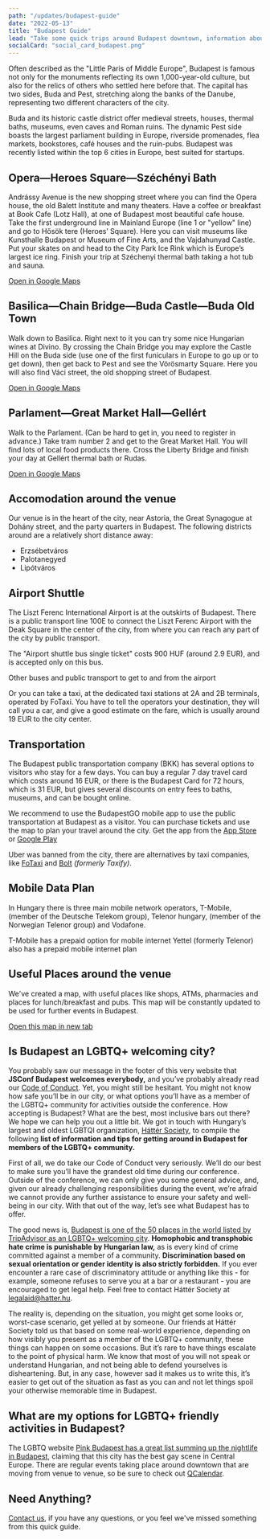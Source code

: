 ```yaml
---
path: "/updates/budapest-guide"
date: "2022-05-13"
title: "Budapest Guide"
lead: "Take some quick trips around Budapest downtown, information about airport transfer, mobile data plans and transportation around the city"
socialCard: "social_card_budapest.png"
---
```



Often described as the "Little Paris of Middle Europe", Budapest is famous not only for the monuments
reflecting its own 1,000-year-old culture, but also for the relics of others who settled here before that.
The capital has two sides, Buda and Pest, stretching along the banks of the Danube, representing two different
characters of the city.

<WideImage
  src="richard-bohus-yZDATZKDoOo-unsplash.jpg"
  alt="Photo by Richard Bohus on Unsplash"
/>

Buda and its historic castle district offer medieval streets, houses, thermal baths, museums, even caves and
Roman ruins. The dynamic Pest side boasts the largest parliament building in Europe, riverside promenades,
flea markets, bookstores, café houses and the ruin-pubs. Budapest was recently listed within the top 6 cities
in Europe, best suited for startups.

<WideImage
  src="adam-sun-uxai8LrlJhw-unsplash.jpg"
  alt="Photo by Adam Sun on Unsplash"
/>

## Opera—Heroes Square—Széchényi Bath

Andrássy Avenue is the new shopping street where you can find the Opera house, the old Balett Institute
and many theaters. Have a coffee or breakfast at Book Cafe (Lotz Hall), at one of Budapest most beautiful
cafe house. Take the first underground line in Mainland Europe (line 1 or "yellow" line) and go to Hősök tere
(Heroes’ Square). Here you can visit museums like Kunsthalle Budapest or Museum of Fine Arts,
and the Vajdahunyad Castle. Put your skates on and head to the City Park Ice Rink which is Europe’s largest
ice ring. Finish your trip at Széchenyi thermal bath taking a hot tub and sauna.

[Open in Google Maps](https://www.google.hu/maps/dir/Opera,+Budapest,+Andr%C3%A1ssy+%C3%BAt/Heroes%E2%80%99+Square,+Budapest,+H%C5%91s%C3%B6k+tere/Sz%C3%A9chenyi+f%C3%BCrd%C5%91,+Budapest/@47.5096194,19.0704987,14z/data=!4m20!4m19!1m5!1m1!1s0x4741dc6b8d9944fd:0x21335121e0a48bce!2m2!1d19.0583076!2d47.5027169!1m5!1m1!1s0x4741db87f9f12169:0x34417cbcba48293f!2m2!1d19.0778626!2d47.5149429!1m5!1m1!1s0x4741db86480c3521:0x7225c9dd7e916868!2m2!1d19.08098!2d47.517498!3e2)

<WideImage
  src="yanny-mishchuk-fU9pbgetP1c-unsplash.jpg"
  alt="Photo by Yanny Mishchuk on Unsplash"
/>

## Basilica—Chain Bridge—Buda Castle—Buda Old Town

Walk down to Basilica. Right next to it you can try some nice Hungarian wines at Divino. By crossing the
Chain Bridge you may explore the Castle Hill on the Buda side (use one of the first funiculars in Europe to
go up or to get down), then get back to Pest and see the Vörösmarty Square. Here you will also find Váci street,
the old shopping street of Budapest.

[Open in Google Maps](https://www.google.hu/maps/dir/Szent+Istv%C3%A1n+t%C3%A9r,+Budapest,+1051/Zr%C3%ADnyi+St,+Budapest,+1051/L%C3%A1nch%C3%ADd,+Budapest,+Sz%C3%A9chenyi+L%C3%A1nch%C3%ADd/Buda+Castle,+Budapest,+Szent+Gy%C3%B6rgy+t%C3%A9r/V%C3%A1rkert+Baz%C3%A1r,+Budapest,+Ybl+Mikl%C3%B3s+t%C3%A9r/Budapest,+Ferenciek+tere/V%C3%B6r%C3%B6smarty+t%C3%A9r,+Budapest/@47.4956328,19.045327,15z/data=!4m44!4m43!1m5!1m1!1s0x4741dc6ad08eae29:0xc58a7ad0c431a5dc!2m2!1d19.0531068!2d47.5008984!1m5!1m1!1s0x4741dc156c3683b3:0x85bd8955ab6d564e!2m2!1d19.0500187!2d47.5004218!1m5!1m1!1s0x4741dc3fb79a1a29:0x1e40fed785d0c9a4!2m2!1d19.0436994!2d47.4989928!1m5!1m1!1s0x4741dc3cea360f0f:0x3dce3a5fa9012576!2m2!1d19.0395666!2d47.4962048!1m5!1m1!1s0x4741dc393c313d67:0x4f5610678e60e640!2m2!1d19.043083!2d47.494328!1m5!1m1!1s0x4741dc4405593897:0x8f39300010ac694e!2m2!1d19.0561664!2d47.4927828!1m5!1m1!1s0x4741dc4087fe2e01:0xfc8c5e05fa264db4!2m2!1d19.0501299!2d47.496652!3e2)

<WideImage
  src="nina-tabatadze-OG5cZHYMa-Y-unsplash.jpg"
  alt="Photo by Nina Tabatadze on Unsplash"
/>

## Parlament—Great Market Hall—Gellért

Walk to the Parlament. (Can be hard to get in, you need to register in advance.) Take tram number 2 and get to
the Great Market Hall. You will find lots of local food products there. Cross the Liberty Bridge and finish
your day at Gellért thermal bath or Rudas.

[Open in Google Maps](https://www.google.hu/maps/dir/Parlament,+Budapest,+Kossuth+Lajos+t%C3%A9r/Danubius+Hotel+Gell%C3%A9rt,+Budapest,+Szent+Gell%C3%A9rt+t%C3%A9r/@47.495214,19.035861,14z/data=!3m1!4b1!4m17!4m16!1m5!1m1!1s0x4741dc1046d4a33d:0x342122b8ff8f0f6e!2m2!1d19.045669!2d47.507121!1m5!1m1!1s0x4741dc4e63d4fbcb:0x7d8321bd8a82e1d9!2m2!1d19.0523078!2d47.4837663!2m2!4e2!5e3!3e3)

<WideImage
  src="krisztian-tabori-hmPOH_41WEU-unsplash.jpg"
  alt="Photo by Krisztian Tabori on Unsplash"
/>

## Accomodation around the venue
Our venue is in the heart of the city, near Astoria, the Great Synagogue at Dohány street, and the party
quarters in Budapest. The following districts around are a relatively short distance away:

- Erzsébetváros
- Palotanegyed
- Lipótváros

## Airport Shuttle
The Liszt Ferenc International Airport is at the outskirts of Budapest. There is a public transport line 100E to connect the Liszt Ferenc Airport with the Deak Square in the center of the city, from where you can reach any part of the city by public transport.

The "Airport shuttle bus single ticket" costs 900 HUF (around 2.9 EUR), and is accepted only on this bus.

Other buses and public transport to get to and from the airport

Or you can take a taxi, at the dedicated taxi stations at 2A and 2B terminals, operated by FoTaxi.
You have to tell the operators your destination, they will call you a car, and give a good estimate on the
fare, which is usually around 19 EUR to the city center.

<WideImage
  src="arvydas-venckus-eYqmWlHsDQo-unsplash.jpg"
  alt="Photo by Arvydas Venckus on Unsplash"
/>

## Transportation
The Budapest public transportation company (BKK) has several options to visitors who stay for a few days.
You can buy a regular 7 day travel card which costs around 16 EUR, or there is the Budapest Card for 72 hours,
which is 31 EUR, but gives several discounts on entry fees to baths, museums, and can be bought online.

We recommend to use the BudapestGO mobile app to use the public transportation at Budapest as a visitor.
You can purchase tickets and use the map to plan your travel around the city.
Get the app from the [App Store](https://apps.apple.com/hu/app/bkk-fut%C3%A1r/id916193835?l=hu) or [Google Play](https://play.google.com/store/apps/details?id=hu.webvalto.bkkfutar&showAllReviews=true)

Uber was banned from the city, there are alternatives by taxi companies,
like [FoTaxi](https://fotaxi.hu/en/) and [Bolt](https://bolt.eu/) _(formerly Taxify)_.

<WideImage
  src="breakslow-iGEivm-lkdQ-unsplash.jpg"
  alt="Photo by Breakslow on Unsplash"
/>

## Mobile Data Plan
In Hungary there is three main mobile network operators, T-Mobile, (member of the Deutsche Telekom group), Telenor hungary, (member of the Norwegian Telenor group) and Vodafone.

T-Mobile has a prepaid option for mobile internet
Yettel (formerly Telenor) also has a prepaid mobile internet plan

## Useful Places around the venue

We've created a map, with useful places like shops, ATMs, pharmacies and places for lunch/breakfast and pubs.
This map will be constantly updated to be used for further events in Budapest.

[Open this map in new tab](https://www.google.com/maps/d/u/2/viewer?mid=1WrFxQJiQlpO_6_kqIP4zo3wkRQu-d5CU&ll=47.49891246055599%2C19.060088399999927&z=14)

## Is Budapest an LGBTQ+ welcoming city?

You probably saw our message in the footer of this very website that **JSConf Budapest welcomes everybody,** and
you’ve probably already read our [Code of Conduct](https://jsconfbp.com/code-of-conduct). Yet, you might still
be hesitant. You might not know how safe you’ll be in our city, or what options you’ll have as a member of the
LGBTQ+ community for activities outside the conference. How accepting is Budapest? What are the best, most
inclusive bars out there? We hope we can help you out a little bit. We got in touch with Hungary’s largest and
oldest LGBTQI organization, [Háttér Society](http://en.hatter.hu/), to compile the following
**list of information and tips for getting around in Budapest for members of the LGBTQ+ community.**

First of all, we do take our Code of Conduct very seriously. We’ll do our best to make sure you’ll have the
grandest old time during our conference. Outside of the conference, we can only give you some general advice,
and, given our already challenging responsibilities during the event, we’re afraid we cannot provide any
further assistance to ensure your safety and well-being in our city. With that out of the way, let’s see what
Budapest has to offer.

The good news is, [Budapest is one of the 50 places in the world listed by TripAdvisor as an LGBTQ+ welcoming city](https://www.tripadvisor.com/blog/lgbtq/). **Homophobic and transphobic hate crime is punishable by Hungarian law,** as is every kind of crime committed against a member of a community. **Discrimination based on sexual orientation or gender identity is also strictly forbidden.** If you ever encounter a rare case of discriminatory attitude or anything like this - for example, someone refuses to serve you at a bar or a restaurant - you are encouraged to get legal help. Feel free to contact Háttér Society at [legalaid@hatter.hu](mailto:legalaid@hatter.hu).

The reality is, depending on the situation, you might get some looks or, worst-case scenario, get yelled at by
someone. Our friends at Háttér Society told us that based on some real-world experience, depending on how
visibly you present as a member of the LGBTQ+ community, these things can happen on some occasions.
But it’s rare to have things escalate to the point of physical harm. We know that most of you will not speak
or understand Hungarian, and not being able to defend yourselves is disheartening. But, in any case,
however sad it makes us to write this, it’s easier to get out of the situation as fast as you can and not
let things spoil your otherwise memorable time in Budapest.

## What are my options for LGBTQ+ friendly activities in Budapest?

The LGBTQ website [Pink Budapest has a great list summing up the nightlife in Budapest](https://pinkbudapest.com/lgbtq-in-budapest), claiming that this city has the best gay scene in Central Europe. There are regular events taking place around downtown that are moving from venue to venue, so be sure to check out [QCalendar](https://www.qalendar.hu/).

## Need Anything?

[Contact us](mailto:team@jsconfbp.com), if you have any questions, or you feel we've missed something from this quick guide.
